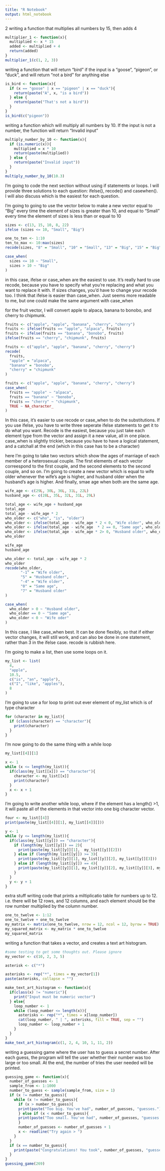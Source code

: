 ```yaml
---
title: "R Notebook"
output: html_notebook
---
```


2
writing a function that multiplies all numbers by 15, then adds 4
```r
multiplier_1 <- function(x){
  multiplied <- x * 15
  added <- multiplied + 4
  return(added)
}
multiplier_1(c(1, 2, 3))
```

writing a function that will return "bird" if the input is a "goose", "pigeon", or "duck", and will return "not a bird" for anything else
```r
is_bird <- function(x){
  if (x == "goose" | x == "pigeon" | x == "duck"){
    return(paste("A", x, "is a bird"))
  } else {
    return(paste("That's not a bird"))
  }
}
is_bird(c("pigeon"))
```

writing a function which will multiply all numbers by 10. If the input is not a number, the function will return "Invalid input"
```r
multiply_number_by_10 <- function(x){
  if (is.numeric(x)){
    multiplied = x * 10
    return(paste(multiplied))
  } else {
    return(paste("Invalid input"))
  }
}
multiply_number_by_10(10.3)
```

I'm going to code the next section without using if statements or loops.
I will provide three solutions to each question: ifelse(), recode() and casewhen(). I will also discuss which is the easiest for each question.

I'm going to going to use the vector below to make a new vector equal to "Big" every time the element of sizes is greater than 10, and equal to "Small" every time the element of sizes is less than or equal to 10
```r
sizes <- c(13, 15, 10, 8, 22)
ifelse (sizes <= 10, "Small", "Big")
```
```r
one_to_ten <- 1:10
ten_to_max <- 10:max(sizes)
recode(sizes, "8" = "Small", "10" = "Small", "13" = "Big", "15" = "Big", "22" = "Big")

```
```r
case_when(
  sizes <= 10 ~ "Small",
  sizes > 10 ~ "Big"
)
```
in this case, ifelse or case_when are the easiest to use. It's really hard to use recode, because you have to specify what you're replacing and what you want to replace it with. If sizes changes, you'd have to change your recode too. I think that ifelse is easier than case_when. Just seems more readable to me, but one could make the same argument with case_when

for the fruit vector, I will convert apple to alpaca, banana to bonobo, and cherry to chipmunk.
```r
fruits <- c("apple", "apple", "banana", "cherry", "cherry")
fruits <- ifelse(fruits == "apple", "alpaca", fruits)
fruits <- ifelse(fruits == "banana", "bonobo", fruits)
ifelse(fruits == "cherry", "chipmunk", fruits)
```
```r
fruits <- c("apple", "apple", "banana", "cherry", "cherry")
recode(
  fruits, 
  "apple" = "alpaca", 
  "banana" = "bonobo", 
  "cherry" = "chipmunk"
)
```
```r
fruits <- c("apple", "apple", "banana", "cherry", "cherry")
case_when(
  fruits == "apple" ~ "alpaca",
  fruits == "banana" ~ "bonobo",
  fruits == "cherry" ~ "chipmunk",
  TRUE ~ NA_character_
)
```
In this case, it's easier to use recode or case_when to do the substitutions. If you use ifelse, you have to write three seperate ifelse statements to get it to do what you want. Recode is the easiest, because you just take each element type from the vector and assign it a new value, all in one place. case_when is slightly trickier, because you have to have a logical statement, and a catchall at the end (which in this case has to be a character)

here I'm going to take two vectors which show the ages of marriage of each member of a heterosexual couple. The first elements of each vector correespond to the first couple, and the second elements to the second couple, and so on. 
I'm going to create a new vector which is equal to wife older whenever the wife's age is higher, and husband older when the husband's age is higher. And finally, smae age when both are the same age. 
```r
wife_age <- c(29L, 30L, 36L, 31L, 22L)
husband_age <- c(28L, 35L, 32L, 31L, 29L)

```
```r
total_age <- wife_age + husband_age
total_age
total_age - wife_age * 2
who_older <- c("who", "is", "older")
who_older <- ifelse(total_age - wife_age * 2 < 0, "Wife older", who_older)
who_older <- ifelse(total_age - wife_age  * 2 == 0, "Same age", who_older)
who_older <- ifelse(total_age - wife_age * 2> 0, "Husband older", who_older)
who_older
```
```r
wife_age
husband_age

who_older <- total_age - wife_age * 2
who_older
recode(who_older,
       "-1" = "Wife older",
       "5" = "Husband older",
       "-4" = "Wife older", 
       "0" = "Same age", 
       "7" = "Husband older"
)
```
```r
case_when(
  who_older > 0 ~ "Husband older",
  who_older == 0 ~ "Same age",
  who_older < 0 ~ "Wife oder"
)
```
In this case, I like case_when best. It can be done flexibly, so that if either vector changes, it will still work, and can also be done in one statement, rather than 3 in the ifelse case. recode is rubbish here. 

I'm going to make a list, then use some loops on it. 
```r
my_list <- list(
  4, 
  "apple", 
  10.5,
  c("is", "an", "apple"),
  c("I", "like", "apples"),
  8
)
```
I'm going to use a for loop to print out ever element of my_list which is of type character
```r
for (character in my_list){
  if (class(character) == "character"){
    print(character)
  }
}
```
I'm now going to do the same thing with a while loop
```r
my_list[[4]][1]
```

```r
x <- 1
while (x <= length(my_list)){
  if(class(my_list[[x]]) == "character"){
    character <- my_list[[x]]
    print(character)
  }
  x <- x + 1
}
```

I'm going to write another while loop, where if the element has a length() >1, it will paste all of the elements in that vector into one big character vector.
```r

four <- my_list[[4]]
print(paste(my_list[[4]][1], my_list[[4]][]))
```

```r
y <- 1
while (y <= length(my_list)){
  if(class(my_list[[y]]) == "character"){
    if (length(my_list[[y]]) == 2){
      print(paste(my_list[[y]][1],  my_list[[y]][2]))
    } else if (length(my_list[[y]]) >= 3){
      print(paste(my_list[[y]][1], my_list[[y]][2], my_list[[y]][3]))
    } else if (length(my_list[[y]]) == 4){
      print(paste(my_list[[y]][1], my_list[[y]][2], my_list[[y]][3], my_list[[y]][4]))
    }
  }
  y <- y + 1
}
```

extra stuff
writing code that prints a miltiplicatio table for numbers up to 12. i.e. there will be 12 rows, and 12 columns, and each element should be the row number multiplied by the column number.
```r
one_to_twelve <- 1:12
one_to_twelve + one_to_twelve
my_matrix <- matrix(one_to_twelve, nrow = 12, ncol = 12, byrow = TRUE)
my_squared_matrix <- my_matrix * one_to_twelve
my_squared_matrix
```

writing a function that takes a vector, and creates a text art histogram.
```r
#some testing to get some thoughts out. Please ignore
my_vector <- c(10, 2, 3, 5)

asterisk <- c("*")

asterisks <- rep("*", times = my_vector[1])
paste(asterisks, collapse = "")

```
```r
make_text_art_histogram <- function(x){
  if(class(x) != "numeric"){
    print("Input must be numeric vector")
  } else{
    loop_number <- 1
    while (loop_number <= length(x)){
      asterisks <- rep("*", times = x[loop_number])
      cat(loop_number, " | ", asterisks, fill = TRUE, sep = "")
      loop_number <- loop_number + 1
    }
  }
}
make_text_art_histogram(c(1, 2, 4, 10, 1, 11, 2))
```

writing a guessing game where the user has to guess a secret number. After each guess, the program will tell the user whether their number was too large or too small. At the end, the number of tries the user needed will be printed.
```r
guessing_game <- function(x){
  number_of_guesses <- 1
  sample_from <- 1:1000
  number_to_guess <- sample(sample_from, size = 1)
  if (x != number_to_guess){
    while (x != number_to_guess){
      if (x > number_to_guess){
      print(paste("Too big. You've had", number_of_guesses, "guesses."))
      } else if (x < number_to_guess){
      print(paste("Too small. You've had", number_of_guesses, "guesses."))
      }
      number_of_guesses <- number_of_guesses + 1
      x <- readline("Try again > ")
    }
  }
  if (x == number_to_guess){
    print(paste("Congratulations! You took", number_of_guesses, "guesses."))
  }
}
guessing_game(269)
```















